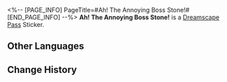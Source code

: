 <%-- [PAGE_INFO]
PageTitle=#Ah! The Annoying Boss Stone!#
[END_PAGE_INFO] --%>
{{Stub|Location information}}
{{Item Infobox
|id          = 223260
|image       = Dreamscape Pass Sticker Ah! The Annoying Boss Stone!.png
|type        = Dreamscape Pass Sticker
|type2       = Talking Clock Stickers
|invCategory = 
|rarity      = 4
|effect      = 
|description = Digital stickers that can be used to decorate the pages of the Dreamtour Handbook. They come in many different styles.
|source1     = [[Unlocked by Default]]
}}
{{Description|A secret that has escaped most people's notice: Blue crocodiles have hair.}}
'''Ah! The Annoying Boss Stone!''' is a [[Dreamscape Pass]] Sticker.

==Other Languages==
{{Other Languages
|en   = Ah! The Annoying Boss Stone!
|zhs  = 啊！讨厌的石头老板
|zht  = 啊！討厭的石頭老闆
|ja   = あ！嫌われボス・ストーンだ！
|ko   = 아! 짜증 나는 스톤 보스
|es   = ¡Ah! ¡Es el odioso Pedrusco!
|fr   = Ah&nbsp;! Cette andouille de Boss Stone&nbsp;!
|ru   = А! Босс Камень бесит!
|th   = อ่า! หัวหน้า Stone ที่น่าโมโห
|vi   = A! Ông Chủ Đá Đáng Ghét
|de   = Ah! Der nervige Boss Stone!
|id   = Ah! Bos Stone yang Menyebalkan!
|pt   = Ah! O Irritante Chefe Pedreira!
}}

==Change History==
{{Change History|2.0}}